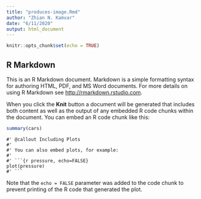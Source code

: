 ```yaml
---
title: "produces-image.Rmd"
author: "Zhian N. Kamvar"
date: "6/11/2020"
output: html_document
---
```


```r
knitr::opts_chunk$set(echo = TRUE)
```

## R Markdown

This is an R Markdown document. Markdown is a simple formatting syntax for authoring HTML, PDF, and MS Word documents. For more details on using R Markdown see <http://rmarkdown.rstudio.com>.

When you click the **Knit** button a document will be generated that includes both content as well as the output of any embedded R code chunks within the document. You can embed an R code chunk like this:

```r
summary(cars)
```

```carp
#' @callout Including Plots
#' 
#' You can also embed plots, for example:
#'
#' ```{r pressure, echo=FALSE}
plot(pressure)
#' ```
```

Note that the `echo = FALSE` parameter was added to the code chunk to prevent printing of the R code that generated the plot.
